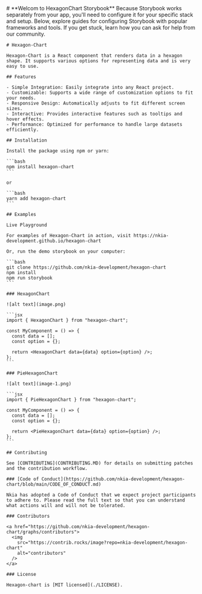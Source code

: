 
<Meta title="README" />

<div className="sb-container">
  <div className='sb-section-title'>
    # **Welcom to HexagonChart Storybook**
    Because Storybook works separately from your app, you'll need to configure it for your specific stack and setup. Below, explore guides for configuring Storybook with popular frameworks and tools. If you get stuck, learn how you can ask for help from our community.
  </div>

    # Hexagon-Chart

    Hexagon-Chart is a React component that renders data in a hexagon shape. It supports various options for representing data and is very easy to use.

    ## Features

    - Simple Integration: Easily integrate into any React project.
    - Customizable: Supports a wide range of customization options to fit your needs.
    - Responsive Design: Automatically adjusts to fit different screen sizes.
    - Interactive: Provides interactive features such as tooltips and hover effects.
    - Performance: Optimized for performance to handle large datasets efficiently.

    ## Installation

    Install the package using npm or yarn:

    ```bash
    npm install hexagon-chart
    ```

    or

    ```bash
    yarn add hexagon-chart
    ```

    ## Examples

    Live Playground

    For examples of Hexagon-Chart in action, visit https://nkia-development.github.io/hexagon-chart

    Or, run the demo storybook on your computer:

    ```bash
    git clone https://github.com/nkia-development/hexagon-chart
    npm install
    npm run storybook
    ```

    ### HexagonChart

    ![alt text](image.png)

    ```jsx
    import { HexagonChart } from "hexagon-chart";

    const MyComponent = () => {
      const data = [];
      const option = {};

      return <HexagonChart data={data} option={option} />;
    };
    ```

    ### PieHexagonChart

    ![alt text](image-1.png)

    ```jsx
    import { PieHexagonChart } from "hexagon-chart";

    const MyComponent = () => {
      const data = [];
      const option = {};

      return <PieHexagonChart data={data} option={option} />;
    };
    ```

    ## Contributing

    See [CONTRIBUTING](CONTRIBUTING.MD) for details on submitting patches and the contribution workflow.

    ### [Code of Conduct](https://github.com/nkia-development/hexagon-chart/blob/main/CODE_OF_CONDUCT.md)

    Nkia has adopted a Code of Conduct that we expect project participants to adhere to. Please read the full text so that you can understand what actions will and will not be tolerated.

    ### Contributors

    <a href="https://github.com/nkia-development/hexagon-chart/graphs/contributors">
      <img
        src="https://contrib.rocks/image?repo=nkia-development/hexagon-chart"
        alt="contributors"
      />
    </a>

    ### License

    Hexagon-chart is [MIT licensed](./LICENSE).

</div>

<style>
  {`
  .sb-container {
    margin-bottom: 48px;
  }

  .sb-section {
    width: 100%;
    display: flex;
    flex-direction: row;
    gap: 20px;
  }

  img {
    object-fit: cover;
  }

  .sb-section-title {
    margin-bottom: 32px;
  }

  .sb-section a:not(h1 a, h2 a, h3 a) {
    font-size: 14px;
  }

  .sb-section-item, .sb-grid-item {
    flex: 1;
    display: flex;
    flex-direction: column;
  }

  .sb-section-item-heading {
    padding-top: 20px !important;
    padding-bottom: 5px !important;
    margin: 0 !important;
  }
  .sb-section-item-paragraph {
    margin: 0;
    padding-bottom: 10px;
  }

  .sb-chevron {
    margin-left: 5px;
  }

  .sb-features-grid {
    display: grid;
    grid-template-columns: repeat(2, 1fr);
    grid-gap: 32px 20px;
  }

  .sb-socials {
    display: grid;
    grid-template-columns: repeat(4, 1fr);
  }

  .sb-socials p {
    margin-bottom: 10px;
  }

  .sb-explore-image {
    max-height: 32px;
    align-self: flex-start;
  }

  .sb-addon {
    width: 100%;
    display: flex;
    align-items: center;
    position: relative;
    background-color: #EEF3F8;
    border-radius: 5px;
    border: 1px solid rgba(0, 0, 0, 0.05);
    background: #EEF3F8;
    height: 180px;
    margin-bottom: 48px;
    overflow: hidden;
  }

  .sb-addon-text {
    padding-left: 48px;
    max-width: 240px;
  }

  .sb-addon-text h4 {
    padding-top: 0px;
  }

  .sb-addon-img {
    position: absolute;
    left: 345px;
    top: 0;
    height: 100%;
    width: 200%;
    overflow: hidden;
  }

  .sb-addon-img img {
    width: 650px;
    transform: rotate(-15deg);
    margin-left: 40px;
    margin-top: -72px;
    box-shadow: 0 0 1px rgba(255, 255, 255, 0);
    backface-visibility: hidden;
  }

  @media screen and (max-width: 800px) {
    .sb-addon-img {
      left: 300px;
    }
  }

  @media screen and (max-width: 600px) {
    .sb-section {
      flex-direction: column;
    }

    .sb-features-grid {
      grid-template-columns: repeat(1, 1fr);
    }

    .sb-socials {
      grid-template-columns: repeat(2, 1fr);
    }

    .sb-addon {
      height: 280px;
      align-items: flex-start;
      padding-top: 32px;
      overflow: hidden;
    }

    .sb-addon-text {
      padding-left: 24px;
    }

    .sb-addon-img {
      right: 0;
      left: 0;
      top: 130px;
      bottom: 0;
      overflow: hidden;
      height: auto;
      width: 124%;
    }

    .sb-addon-img img {
      width: 1200px;
      transform: rotate(-12deg);
      margin-left: 0;
      margin-top: 48px;
      margin-bottom: -40px;
      margin-left: -24px;
    }
  }
  `}
</style>
